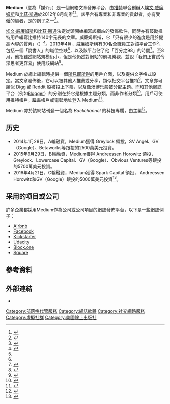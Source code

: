 {{Expand language|1=en|2=ru|status2=yes|time=2021-10-21T10:48:57+00:00}}
{{update|time=2018-11-02T21:01:37+00:00}}
{{NoteTA
|G1=IT
|G2=Communication
|1=zh-tw:素質;zh-hk:質素;zh-cn:素质;
|2=zh-tw:伊凡·威廉斯;zh-hans:埃文·威廉姆斯;zh-hant:埃文·威廉姆斯;
|3=zh-tw:史東;zh-hans:斯通;zh-hant:斯通;
}}
{{Infobox dot-com company
| name             = Medium
| slogan           = 
| logo             = Medium logo Wordmark Black.svg
| company_type     = [[私人公司|私人]]
| traded_as        = 
| foundation       = 
| dissolved        =
| location         = 
| locations        = 
| incorporated     =
| area_served      = 全世界
| founder          = [[埃文·威廉姆斯|埃文·威廉姆斯]]
| chairman         = 
| chairperson      = 
| president        = 
| CEO              = Evan Williams
| MD               = 
| GM               = 
| key_people       = 
| industry         = [[互联网|互联网]]
| products         = {{flatlist|
*[[網誌|網誌]]
*[[電子出版|線上出版]]
}}
| services         = {{flatlist|
*[[網誌#提供網誌服務的網際網路服務提供商|部落格服務]]
*[[社交網路服務|社交平台]]
*[[出版|出版]]
}}
| revenue          = 
| operating_income = 
| net_income       = 
| assets           = 
| equity           = 
| owner            = A Medium Corporation
| num_employees    = 85（2017年5月）<ref name=nyt2017>{{Cite news|url=https://www.nytimes.com/2017/05/20/technology/evan-williams-medium-twitter-internet.html|title=‘The Internet Is Broken’: @ev Is Trying to Salvage It|last=Streitfeld|first=David|date=2017-05-20|work=The New York Times|access-date=2017-05-22|issn=0362-4331|archive-date=2017-05-21|archive-url=https://web.archive.org/web/20170521230401/https://www.nytimes.com/2017/05/20/technology/evan-williams-medium-twitter-internet.html|dead-url=no}}</ref>
| parent           = 
| divisions        = 
| subsid           = 
| company_slogan   =
| url              = {{URL|https://medium.com}}
| programming_language = 
| ipv6             =
| alexa            = {{IncreaseNegative}} 341（{{as of|2017|8|22}}）<ref name="alexa">{{cite web |url=http://www.alexa.com/siteinfo/medium.com |title=medium.com Site Info |publisher=[[Alexa_Internet|Alexa Internet]] |accessdate=2017-08-22 |archive-date=2020-11-12 |archive-url=https://web.archive.org/web/20201112031349/https://www.alexa.com/siteinfo/medium.com |dead-url=no }}</ref>
| website_type     = 
| advertising      = 
| registration     = 註冊後始可發表文章，但註冊帳號所寫的文章為[[自由內容|自由內容]]
| num_users        =
| language         = [[英语|英文]]（具體出版品可為西班牙文、法文或其他語言）
| launch_date      = {{start date and age|2012|8|15}}
| current_status   = 活躍
| screenshot       = 
| caption          = 
| footnotes        = 
| intl             =
}}

'''Medium'''（意為「媒介」）是一個網絡文章發佈平台，由[[推特|推特]]聯合創辦人[[埃文·威廉姆斯|埃文·威廉姆斯]]和[[比茲·斯通|比茲·斯通]]於2012年8月創辦<ref>{{cite web|url=http://mashable.com/2012/08/14/medium-ev-biz/|title=Twitter Founders Want to Reinvent Digital Publishing - Again|first=Christina|last=Warren|publisher=Mashable|date=2012-08-14|accessdate=2013-09-13|archive-date=2020-11-24|archive-url=https://web.archive.org/web/20201124214610/https://mashable.com/2012/08/14/medium-ev-biz/|dead-url=no}}</ref><ref>{{cite news|url=http://blogs.wsj.com/digits/2013/09/13/meet-twitters-founders/|title=Twitter's Founders: Where Are They Now?|work=The Wall Street Journal|first=Yoree|last=Hok|first2=Shira|last2=Ovide|date=2013-09-13|accessdate=2013-09-13|archive-date=2020-02-26|archive-url=https://web.archive.org/web/20200226202858/https://blogs.wsj.com/digits/2013/09/13/meet-twitters-founders/|dead-url=no}}</ref>。該平台有專業和非專業的貢獻者，亦有受僱的編者，是{{le|社會新聞報導|social journalism}}的例子之一<ref>{{cite web|last=Sussman|first=Ed|title=The New Rules of Social Journalism|url=http://pando.com/2014/03/29/the-new-rules-of-social-journalism-a-proposal/|work=Pando Daily|accessdate=2014-03-29|archive-date=2014-03-30|archive-url=https://web.archive.org/web/20140330012206/http://pando.com/2014/03/29/the-new-rules-of-social-journalism-a-proposal/|dead-url=no}}</ref>。

[[埃文·威廉姆斯|埃文·威廉姆斯]]和[[比茲·斯通|比茲·斯通]]決定從頭開始編寫該網站的發佈軟件，同時亦有鼓勵推特用戶編寫比推特140字元長的文章。威廉姆斯指，它「只有很少的進度是用於提高內容的質素」（{{lang|en|There's been less progress toward raising the quality of what's produced.}}）<ref>{{cite news|url=http://blogs.wsj.com/digits/2012/08/15/twitter-founders-unveil-new-publishing-medium/|title=Twitter Founders Unveil New Publishing ‘Medium’|first=John|last=Letzing|work=The Wall Street Journal|date=2012-08-15|accessdate=2013-09-13|archive-date=2019-05-02|archive-url=https://web.archive.org/web/20190502214055/https://blogs.wsj.com/digits/2012/08/15/twitter-founders-unveil-new-publishing-medium/|dead-url=no}}</ref>。2013年4月，威廉姆斯稱有30名全職員工對該平台工作<ref name="techcrunch13"/>，包括一個「說書人」的職位空缺<ref name="techcrunch"/>，以及該平台佔了他「百分之98」的時間<ref name="techcrunch13">{{cite web|url=http://techcrunch.com/2013/04/05/the-obvious-corp-takes-backseat-as-ev-williams-biz-stone-and-jason-goldman-shift-focus-to-individual-startups/|title=Williams, Biz Stone, And Jason Goldman Shift Focus To Individual Startups|first=Colleen|last=Taylor|publisher=TechCrunch|date=2013-04-05|accessdate=2013-09-13|archive-date=2015-06-24|archive-url=https://web.archive.org/web/20150624080914/http://techcrunch.com/2013/04/05/the-obvious-corp-takes-backseat-as-ev-williams-biz-stone-and-jason-goldman-shift-focus-to-individual-startups/|dead-url=no}}</ref>。至8月，他指雖然網站規模仍小，但是他仍然對網站的前境樂觀，並說「我們正嘗試令深思者更容易」使用該網站<ref name="businessweek">{{cite news|url=http://www.businessweek.com/articles/2013-08-22/twitter-co-creator-ev-williams-stretches-the-medium|title=Twitter Co-Creator Ev Williams Stretches the Medium|first=Brad|last=Stone|date=2013-08-22|accessdate=2013-09-13|archive-date=2013-09-14|archive-url=https://web.archive.org/web/20130914151613/http://www.businessweek.com/articles/2013-08-22/twitter-co-creator-ev-williams-stretches-the-medium|dead-url=no}}</ref>。

Medium 於網上編輯時提供一個[[所見即所得|所見即所得]]的用戶介面，以及提供文字格式設定。當文章發佈後，它可以被其他人推薦或分享，類似社交平台推特<ref name= "techcrunch">{{cite web|url=http://techcrunch.com/2012/11/15/ev-williams-takes-to-medium-to-discuss-the-true-purpose-of-his-new-publishing-tool/|title=True Purpose Of His New Publishing Tool|first=Drew|last=Olanoff|publisher=TechCrunch|date=2012-11-15|accessdate=2013-09-13|archive-date=2020-08-04|archive-url=https://web.archive.org/web/20200804172356/https://techcrunch.com/2012/11/15/ev-williams-takes-to-medium-to-discuss-the-true-purpose-of-his-new-publishing-tool/|dead-url=no}}</ref>。文章亦可類似 [[Digg|Digg]] 或 [[Reddit|Reddit]] 般被投上下票，以及像[[汤博乐|汤博乐]]般被分配主題。而和其他網誌平台（例如[[Blogger|Blogger]]）的分別在於它是根據主題分類，而非作者分類<ref>{{cite news|url=http://www.businessinsider.com/biz-stone-evan-williams-and-jason-goldman-launch-medium-2012-8|title=The Cofounders Of Twitter Launch A New Blog Platform, Medium|first=Alyson|last=Shontell|work=Business Insider|date=2012-08-15|accessdate=2013-09-13|archive-date=2013-09-02|archive-url=https://web.archive.org/web/20130902193055/http://www.businessinsider.com/biz-stone-evan-williams-and-jason-goldman-launch-medium-2012-8|dead-url=no}}</ref>。用戶可使用推特帳戶，[[臉書|臉書]]帳戶或電郵地址登入 Medium<ref>{{Cite web|url = https://medium.com/@Medium/login-faq-27a103f5b914|title = Medium Login FAQ|date = |accessdate = 2014-10-25|website = medium.com|publisher = |last = |first = |archive-date = 2014-10-25|archive-url = https://web.archive.org/web/20141025170356/https://medium.com/@Medium/login-faq-27a103f5b914|dead-url = no}}</ref>。

Medium 亦於該網站刊登一個名為 ''Backchannel'' 的科技專欄，由{{le|史蒂芬·利維|Steven Levy}}主編<ref>{{cite web|url=https://medium.com/backchannel/why-i-started-backchannel-2e1a14f689d1|title=Why I Started Backchannel|author=Steven Levy|work=Medium|accessdate=2015-07-03|archive-date=2015-07-04|archive-url=https://web.archive.org/web/20150704135916/https://medium.com/backchannel/why-i-started-backchannel-2e1a14f689d1|dead-url=no}}</ref>。

== 历史 ==

* 2014年1月28日，A輪融資，Medium獲得 Greylock 領投，SV Angel、GV（Google）、Betaworks等跟投的2500萬美元投資。
* 2015年9月29日，B輪融資，Medium獲得 Andreessen Horowitz 領投，Greylock、Lowercase Capital、GV（Google）、Obvious Ventures等跟投的5700萬美元投資。
* 2016年4月21日，C輪融資，Medium獲得 Spark Capital 領投， Andreessen Horowitz和GV（Google）跟投的5000萬美元投資<ref>{{cite web |url=https://www.mg21.com/medium.html |title=社交发布网络平台独角兽：Medium |publisher=美股之家 |date=2021-05-02 |access-date=2021-05-02 |archive-date=2021-06-04 |archive-url=https://web.archive.org/web/20210604095457/https://www.mg21.com/medium.html |dead-url=no }}</ref>。

== 采用的项目或公司 ==
許多企業都採用Medium作為公司或公司項目的網誌發佈平台，以下是一些網誌例子：

* [https://medium.com/airbnb-engineering Airbnb] {{Wayback|url=https://medium.com/airbnb-engineering |date=20210205120235 }}
* [https://medium.com/facebook-design Facebook] {{Wayback|url=https://medium.com/facebook-design |date=20200917043344 }}
* [https://medium.com/kickstarter Kickstarter] {{Wayback|url=https://medium.com/kickstarter |date=20201029135533 }}
* [https://medium.com/udacity Udacity] {{Wayback|url=https://medium.com/udacity |date=20210119080653 }}
* [https://medium.com/block-one Block.one] {{Wayback|url=https://medium.com/block-one |date=20210121213532 }}
* [https://medium.com/square-corner-blog Square] {{Wayback|url=https://medium.com/square-corner-blog |date=20201202234555 }}

==參考資料==
{{reflist}}

==外部連結==
* {{Official website}}
{{电子书}}

[[Category:部落格代管服務|Category:部落格代管服務]]
[[Category:網誌軟體|Category:網誌軟體]]
[[Category:社交網路服務|Category:社交網路服務]]
[[Category:虛擬社群|Category:虛擬社群]]
[[Category:美國線上出版社|Category:美國線上出版社]]